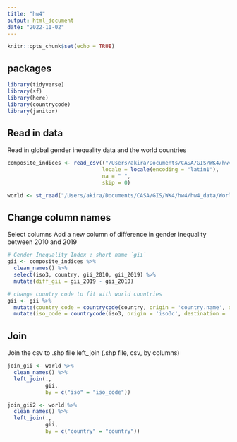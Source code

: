 ```yaml
---
title: "hw4"
output: html_document
date: "2022-11-02"
---
```


```r
knitr::opts_chunk$set(echo = TRUE)
```

## packages

```r
library(tidyverse)
library(sf)
library(here)
library(countrycode)
library(janitor)
```

## Read in data

Read in global gender inequality data and the world countries

```r

composite_indices <- read_csv(("/Users/akira/Documents/CASA/GIS/WK4/hw4/hw4_data/HDR21-22_Composite_indices_complete_time_series.csv"), 
                              locale = locale(encoding = "latin1"), 
                              na = " ", 
                              skip = 0)

world <- st_read("/Users/akira/Documents/CASA/GIS/WK4/hw4/hw4_data/World_Countries_(Generalized)/World_Countries__Generalized_.shp")
```

## Change column names

Select columns
Add a new column of difference in gender inequality between 2010 and 2019

```r
# Gender Inequality Index : short name `gii`
gii <- composite_indices %>%
  clean_names() %>%
  select(iso3, country, gii_2010, gii_2019) %>%
  mutate(diff_gii = gii_2019 - gii_2010)

# change country code to fit with world countries
gii <- gii %>%
  mutate(country_code = countrycode(country, origin = 'country.name', destination = 'iso2c')) %>%
  mutate(iso_code = countrycode(iso3, origin = 'iso3c', destination = 'iso2c'))

```

## Join

Join the csv to .shp file
left_join (.shp file, csv, by columns)

```r
join_gii <- world %>%
  clean_names() %>%
  left_join(.,
            gii,
            by = c("iso" = "iso_code"))

join_gii2 <- world %>%
  clean_names() %>%
  left_join(.,
            gii,
            by = c("country" = "country"))
```


